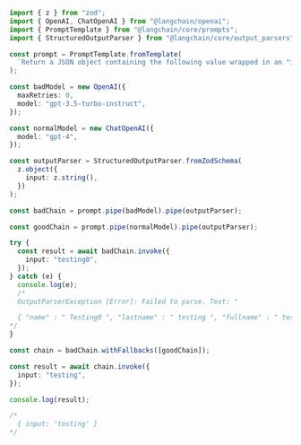 ```typescript
import { z } from "zod";
import { OpenAI, ChatOpenAI } from "@langchain/openai";
import { PromptTemplate } from "@langchain/core/prompts";
import { StructuredOutputParser } from "@langchain/core/output_parsers";

const prompt = PromptTemplate.fromTemplate(
  `Return a JSON object containing the following value wrapped in an "input" key. Do not return anything else:\n{input}`
);

const badModel = new OpenAI({
  maxRetries: 0,
  model: "gpt-3.5-turbo-instruct",
});

const normalModel = new ChatOpenAI({
  model: "gpt-4",
});

const outputParser = StructuredOutputParser.fromZodSchema(
  z.object({
    input: z.string(),
  })
);

const badChain = prompt.pipe(badModel).pipe(outputParser);

const goodChain = prompt.pipe(normalModel).pipe(outputParser);

try {
  const result = await badChain.invoke({
    input: "testing0",
  });
} catch (e) {
  console.log(e);
  /*
  OutputParserException [Error]: Failed to parse. Text: "

  { "name" : " Testing0 ", "lastname" : " testing ", "fullname" : " testing ", "role" : " test ", "telephone" : "+1-555-555-555 ", "email" : " testing@gmail.com ", "role" : " test ", "text" : " testing0 is different than testing ", "role" : " test ", "immediate_affected_version" : " 0.0.1 ", "immediate_version" : " 1.0.0 ", "leading_version" : " 1.0.0 ", "version" : " 1.0.0 ", "finger prick" : " no ", "finger prick" : " s ", "text" : " testing0 is different than testing ", "role" : " test ", "immediate_affected_version" : " 0.0.1 ", "immediate_version" : " 1.0.0 ", "leading_version" : " 1.0.0 ", "version" : " 1.0.0 ", "finger prick" :". Error: SyntaxError: Unexpected end of JSON input
*/
}

const chain = badChain.withFallbacks([goodChain]);

const result = await chain.invoke({
  input: "testing",
});

console.log(result);

/*
  { input: 'testing' }
*/
```